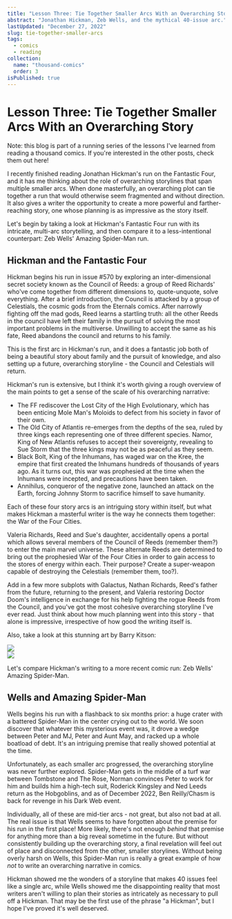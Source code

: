 ```yaml
---
title: "Lesson Three: Tie Together Smaller Arcs With an Overarching Story"
abstract: "Jonathan Hickman, Zeb Wells, and the mythical 40-issue arc."
lastUpdated: "December 27, 2022"
slug: tie-together-smaller-arcs
tags:
  - comics
  - reading
collection:
  name: "thousand-comics"
  order: 3
isPublished: true
---
```


# Lesson Three: Tie Together Smaller Arcs With an Overarching Story

<Info>

Note: this blog is part of a running series of the lessons I've learned from reading a thousand comics. If you're interested in the other posts, check them out <Link href="/blog/lessons-from-reading-a-thousand-comics" >here</Link>!

</Info>

I recently finished reading Jonathan Hickman's run on the Fantastic Four, and it has me thinking about the role of overarching storylines that span multiple smaller arcs. When done masterfully, an overarching plot can tie together a run that would otherwise seem fragmented and without direction. It also gives a writer the opportunity to create a more powerful and farther-reaching story, one whose planning is as impressive as the story itself.

Let's begin by taking a look at Hickman's Fantastic Four run with its intricate, multi-arc storytelling, and then compare it to a less-intentional counterpart: Zeb Wells' Amazing Spider-Man run.

## Hickman and the Fantastic Four

Hickman begins his run in issue #570 by exploring an inter-dimensional secret society known as the Council of Reeds: a group of Reed Richards' who've come together from different dimensions to, quote-unquote, solve everything. After a brief introduction, the Council is attacked by a group of Celestials, the cosmic gods from the Eternals comics. After narrowly fighting off the mad gods, Reed learns a startling truth: all the other Reeds in the council have left their family in the pursuit of solving the most important problems in the multiverse. Unwilling to accept the same as his fate, Reed abandons the council and returns to his family.

This is the first arc in Hickman's run, and it does a fantastic job both of being a beautiful story about family and the pursuit of knowledge, and also setting up a future, overarching storyline - the Council and Celestials will return.

Hickman's run is extensive, but I think it's worth giving a rough overview of the main points to get a sense of the scale of his overarching narrative:

- The FF rediscover the Lost City of the High Evolutionary, which has been enticing Mole Man's Moloids to defect from his society in favor of their own.
- The Old City of Atlantis re-emerges from the depths of the sea, ruled by three kings each representing one of three different species. Namor, King of New Atlantis refuses to accept their sovereignty, revealing to Sue Storm that the three kings may not be as peaceful as they seem.
- Black Bolt, King of the Inhumans, has waged war on the Kree, the empire that first created the Inhumans hundreds of thousands of years ago. As it turns out, this war was prophesied at the time when the Inhumans were incepted, and precautions have been taken.
- Annihilus, conqueror of the negative zone, launched an attack on the Earth, forcing Johnny Storm to sacrifice himself to save humanity.

Each of these four story arcs is an intriguing story within itself, but what makes Hickman a masterful writer is the way he connects them together: the War of the Four Cities.

Valeria Richards, Reed and Sue's daughter, accidentally opens a portal which allows several members of the Council of Reeds (remember them?) to enter the main marvel universe. These alternate Reeds are determined to bring out the prophesied War of the Four Cities in order to gain access to the stores of energy within each. Their purpose? Create a super-weapon capable of destroying the Celestials (remember them, too?).

Add in a few more subplots with Galactus, Nathan Richards, Reed's father from the future, returning to the present, and Valeria restoring Doctor Doom's intelligence in exchange for his help fighting the rogue Reeds from the Council, and you've got the most cohesive overarching storyline I've ever read. Just think about how much planning went into this story - that alone is impressive, irrespective of how good the writing itself is.

Also, take a look at this stunning art by Barry Kitson:

<Image src="/blog/galactus.jpg" size="medium" width={1200} height={1845} />
<div className="divider" />
<Image src="/blog/celestials.jpg" size="medium" width={1200} height={1845} />

Let's compare Hickman's writing to a more recent comic run: Zeb Wells' Amazing Spider-Man.

## Wells and Amazing Spider-Man

Wells begins his run with a flashback to six months prior: a huge crater with a battered Spider-Man in the center crying out to the world. We soon discover that whatever this mysterious event was, it drove a wedge between Peter and MJ, Peter and Aunt May, and racked up a whole boatload of debt. It's an intriguing premise that really showed potential at the time.

Unfortunately, as each smaller arc progressed, the overarching storyline was never further explored. Spider-Man gets in the middle of a turf war between Tombstone and The Rose, Norman convinces Peter to work for him and builds him a high-tech suit, Roderick Kingsley and Ned Leeds return as the Hobgoblins, and as of December 2022, Ben Reilly/Chasm is back for revenge in his Dark Web event.

Individually, all of these are mid-tier arcs - not great, but also not bad at all. The real issue is that Wells seems to have forgotten about the premise for his run in the first place! More likely, there's not enough _behind_ that premise for anything more than a big reveal sometime in the future. But without consistently building up the overarching story, a final revelation will feel out of place and disconnected from the other, smaller storylines. Without being overly harsh on Wells, this Spider-Man run is really a great example of how _not_ to write an overarching narrative in comics.

Hickman showed me the wonders of a storyline that makes 40 issues feel like a single arc, while Wells showed me the disappointing reality that most writers aren't willing to plan their stories as intricately as necessary to pull off a Hickman. That may be the first use of the phrase "a Hickman", but I hope I've proved it's well deserved.
